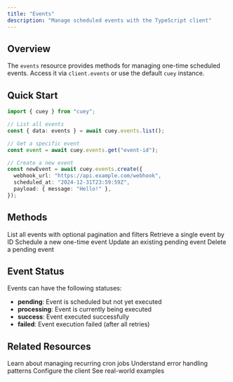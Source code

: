 ```yaml
---
title: "Events"
description: "Manage scheduled events with the TypeScript client"
---
```


## Overview

The `events` resource provides methods for managing one-time scheduled events. Access it via `client.events` or use the default `cuey` instance.

## Quick Start

```typescript
import { cuey } from "cuey";

// List all events
const { data: events } = await cuey.events.list();

// Get a specific event
const event = await cuey.events.get("event-id");

// Create a new event
const newEvent = await cuey.events.create({
  webhook_url: "https://api.example.com/webhook",
  scheduled_at: "2024-12-31T23:59:59Z",
  payload: { message: "Hello!" },
});
```

## Methods

<CardGroup cols={2}>
  <Card title="List Events" icon="list" href="/typescript-client/events/list">
    List all events with optional pagination and filters
  </Card>
  <Card title="Get Event" icon="eye" href="/typescript-client/events/get">
    Retrieve a single event by ID
  </Card>
  <Card
    title="Create Event"
    icon="plus"
    href="/typescript-client/events/create"
  >
    Schedule a new one-time event
  </Card>
  <Card
    title="Update Event"
    icon="pencil"
    href="/typescript-client/events/update"
  >
    Update an existing pending event
  </Card>
  <Card
    title="Delete Event"
    icon="trash"
    href="/typescript-client/events/delete"
  >
    Delete a pending event
  </Card>
</CardGroup>

## Event Status

Events can have the following statuses:

- **pending**: Event is scheduled but not yet executed
- **processing**: Event is currently being executed
- **success**: Event executed successfully
- **failed**: Event execution failed (after all retries)

## Related Resources

<CardGroup cols={2}>
  <Card title="Crons" icon="refresh" href="/typescript-client/crons">
    Learn about managing recurring cron jobs
  </Card>
  <Card
    title="Error Handling"
    icon="exclamation-triangle"
    href="/typescript-client/error-handling"
  >
    Understand error handling patterns
  </Card>
  <Card
    title="Configuration"
    icon="gear"
    href="/typescript-client/configuration"
  >
    Configure the client
  </Card>
  <Card
    title="Common Use Cases"
    icon="lightbulb"
    href="/guides/common-use-cases"
  >
    See real-world examples
  </Card>
</CardGroup>
